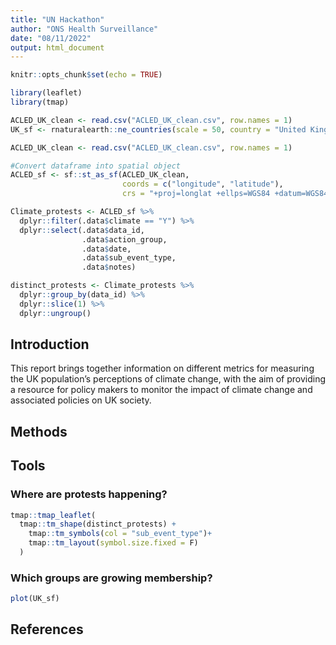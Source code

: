 ```yaml
---
title: "UN Hackathon"
author: "ONS Health Surveillance"
date: "08/11/2022"
output: html_document
---
```


```r
knitr::opts_chunk$set(echo = TRUE)
```

```r
library(leaflet)
library(tmap)
```

```r
ACLED_UK_clean <- read.csv("ACLED_UK_clean.csv", row.names = 1)
UK_sf <- rnaturalearth::ne_countries(scale = 50, country = "United Kingdom", returnclass = "sf") 

ACLED_UK_clean <- read.csv("ACLED_UK_clean.csv", row.names = 1)

#Convert dataframe into spatial object
ACLED_sf <- sf::st_as_sf(ACLED_UK_clean,
                         coords = c("longitude", "latitude"),
                         crs = "+proj=longlat +ellps=WGS84 +datum=WGS84 +no_defs")

Climate_protests <- ACLED_sf %>%
  dplyr::filter(.data$climate == "Y") %>%
  dplyr::select(.data$data_id,
                .data$action_group,
                .data$date,
                .data$sub_event_type,
                .data$notes)

distinct_protests <- Climate_protests %>%
  dplyr::group_by(data_id) %>%
  dplyr::slice(1) %>%
  dplyr::ungroup()
```

## Introduction
This report brings together information on different metrics for measuring the UK population’s perceptions of climate change, with the aim of providing a resource for policy makers to monitor the impact of climate change and associated policies on UK society.

## Methods

## Tools {.tabset}

### Where are protests happening?

```r
tmap::tmap_leaflet(
  tmap::tm_shape(distinct_protests) +
    tmap::tm_symbols(col = "sub_event_type")+
    tmap::tm_layout(symbol.size.fixed = F)
  )  
```

### Which groups are growing membership?
```r
plot(UK_sf)
```
## References
